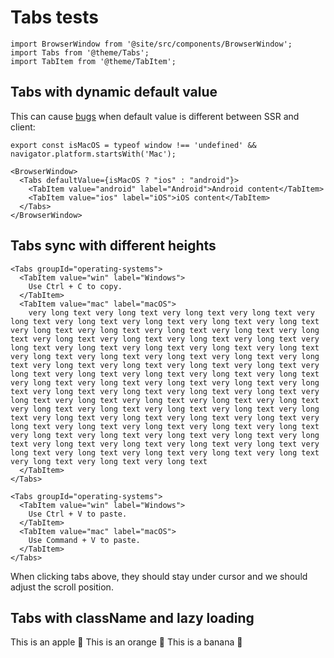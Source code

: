 # Tabs tests

```mdx-code-block
import BrowserWindow from '@site/src/components/BrowserWindow';
import Tabs from '@theme/Tabs';
import TabItem from '@theme/TabItem';
```

## Tabs with dynamic default value

This can cause [bugs](https://github.com/facebook/react-native-website/issues/2771) when default value is different between SSR and client:

```mdx-code-block
export const isMacOS = typeof window !== 'undefined' && navigator.platform.startsWith('Mac');

<BrowserWindow>
  <Tabs defaultValue={isMacOS ? "ios" : "android"}>
    <TabItem value="android" label="Android">Android content</TabItem>
    <TabItem value="ios" label="iOS">iOS content</TabItem>
  </Tabs>
</BrowserWindow>
```

## Tabs sync with different heights

```mdx-code-block
<Tabs groupId="operating-systems">
  <TabItem value="win" label="Windows">
    Use Ctrl + C to copy.
  </TabItem>
  <TabItem value="mac" label="macOS">
    very long text very long text very long text very long text very long text very long text very long text very long text very long text very long text very long text very long text very long text very long text very long text very long text very long text very long text very long text very long text very long text very long text very long text very long text very long text very long text very long text very long text very long text very long text very long text very long text very long text very long text very long text very long text very long text very long text very long text very long text very long text very long text very long text very long text very long text very long text very long text very long text very long text very long text very long text very long text very long text very long text very long text very long text very long text very long text very long text very long text very long text very long text very long text very long text very long text very long text very long text very long text very long text very long text very long text very long text very long text very long text very long text very long text very long text very long text very long text very long text very long text very long text
  </TabItem>
</Tabs>
```

```mdx-code-block
<Tabs groupId="operating-systems">
  <TabItem value="win" label="Windows">
    Use Ctrl + V to paste.
  </TabItem>
  <TabItem value="mac" label="macOS">
    Use Command + V to paste.
  </TabItem>
</Tabs>
```

When clicking tabs above, they should stay under cursor and we should adjust the scroll position.

## Tabs with className and lazy loading

<Tabs lazy>
  <TabItem value="apple" label="Apple" className="alert alert--primary" default>
    This is an apple 🍎
  </TabItem>
  <TabItem value="orange" label="Orange" className="alert alert--secondary">
    This is an orange 🍊
  </TabItem>
  <TabItem value="banana" label="Banana" className="alert alert--success">
    This is a banana 🍌
  </TabItem>
</Tabs>
